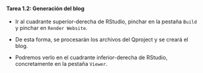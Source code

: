 ::: {.callout-important icon="false"}
#### Tarea 1.2: Generación del blog

-   Ir al cuadrante superior-derecha de RStudio, pinchar en la pestaña `Build` y pinchar en `Render Website`.

- De esta forma, se procesarán los archivos del Qproject y se creará el blog.

- Podremos verlo en el cuadrante inferior-derecha de RStudio, concretamente en la pestaña `Viewer`.
:::

